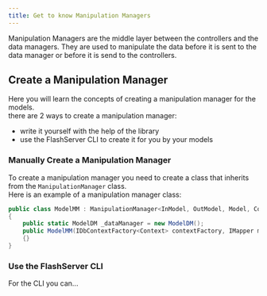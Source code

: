 ```yaml
--- 
title: Get to know Manipulation Managers
---
```


Manipulation Managers are the middle layer between the controllers and the data managers.
They are used to manipulate the data before it is sent to the data manager or before it is send to the 
controllers. <br />


## Create a Manipulation Manager
Here you will learn the concepts of creating a manipulation manager for the models. <br />
there are 2 ways to create a manipulation manager:
- write it yourself with the help of the library
- use the FlashServer CLI to create it for you by your models

### Manually Create a Manipulation Manager
To create a manipulation manager you need to create a class that inherits from the `ManipulationManager` class. <br />
Here is an example of a manipulation manager class:
```csharp
public class ModelMM : ManipulationManager<InModel, OutModel, Model, Context>
{
	public static ModelDM _dataManager = new ModelDM();
    public ModelMM(IDbContextFactory<Context> contextFactory, IMapper mapper) : base(contextFactory, _dataManager, mapper)
    {}
}
```

### Use the FlashServer CLI
For the CLI you can...
